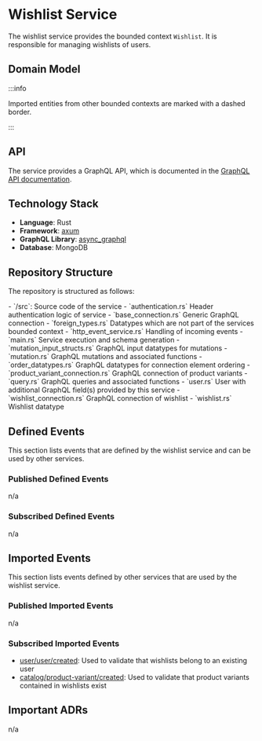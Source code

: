 
# Wishlist Service

The wishlist service provides the bounded context `Wishlist`.
It is responsible for managing wishlists of users.

## Domain Model

<CustomImage path="/renderedDiagrams/wishlistDomainModel" width="1365" height="131" />

:::info

Imported entities from other bounded contexts are marked with a dashed border.

:::

## API

The service provides a GraphQL API, which is documented in the [GraphQL API documentation](/docs/graphql/wishlist).

## Technology Stack

- **Language**: Rust
- **Framework**: [axum](https://docs.rs/axum/latest/axum/)
- **GraphQL Library**: [async_graphql](https://docs.rs/async-graphql/latest/async_graphql/)
- **Database**: MongoDB

## Repository Structure

The repository is structured as follows:

<div className="repository-structure">
- `/src`: Source code of the service
  - `authentication.rs` Header authentication logic of service
  - `base_connection.rs` Generic GraphQL connection
  - `foreign_types.rs` Datatypes which are not part of the services bounded context
  - `http_event_service.rs` Handling of incoming events
  - `main.rs` Service execution and schema generation
  - `mutation_input_structs.rs` GraphQL input datatypes for mutations
  - `mutation.rs` GraphQL mutations and associated functions
  - `order_datatypes.rs` GraphQL datatypes for connection element ordering
  - `product_variant_connection.rs` GraphQL connection of product variants
  - `query.rs` GraphQL queries and associated functions
  - `user.rs` User with additional GraphQL field(s) provided by this service
  - `wishlist_connection.rs` GraphQL connection of wishlist
  - `wishlist.rs` Wishlist datatype
</div>

## Defined Events

This section lists events that are defined by the wishlist service and can be used by other services.

### Published Defined Events

n/a

### Subscribed Defined Events

n/a

## Imported Events

This section lists events defined by other services that are used by the wishlist service.

### Published Imported Events

n/a

### Subscribed Imported Events

- [user/user/created](/docs/docs/dev-manuals/services/user#userusercreated): Used to validate that wishlists belong to an existing user
- [catalog/product-variant/created](/docs/docs/dev-manuals/services/catalog#catalogproduct-variantcreated): Used to validate that product variants contained in wishlists exist

## Important ADRs

n/a

